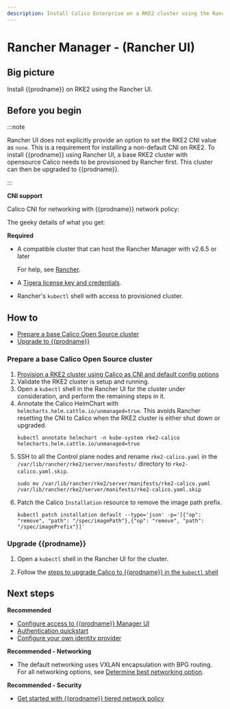 ```yaml
---
description: Install Calico Enterprise on a RKE2 cluster using the Rancher UI.
---
```


# Rancher Manager - (Rancher UI)

## Big picture

Install {{prodname}} on RKE2 using the Rancher UI.

## Before you begin

:::note

Rancher UI does not explicitly provide an option to set the RKE2 CNI value as `none`. This is a requirement for installing a non-default CNI on RKE2. To install {{prodname}} using Rancher UI, a base RKE2 cluster with opensource Calico needs to be provisioned by Rancher first. This cluster can then be upgraded to {{prodname}}.

:::

**CNI support**

Calico CNI for networking with {{prodname}} network policy:

The geeky details of what you get:

<GeekDetails
  prodname='{{prodname}}'
  details='Policy:Calico,IPAM:Calico,CNI:Calico,Overlay:VXLAN,Routing:Calico,Datastore:Kubernetes'
/>

**Required**

- A compatible cluster that can host the Rancher Manager with v2.6.5 or later

  For help, see [Rancher](https://ranchermanager.docs.rancher.com/).

- A [Tigera license key and credentials](calico-enterprise.mdx).

- Rancher's `kubectl` shell with access to provisioned cluster.


## How to

- [Prepare a base Calico Open Source cluster](#prepare-a-base-calico-open-source-cluster)
- [Upgrade to {{prodname}}](#install-calico-enterprise)

### Prepare a base Calico Open Source cluster

1. [Provision a RKE2 cluster using Calico as CNI and default config options](https://ranchermanager.docs.rancher.com/pages-for-subheaders/launch-kubernetes-with-rancher)
2. Validate the RKE2 cluster is setup and running.
3. Open a `kubectl` shell in the Rancher UI for the cluster under consideration, and perform the remaining steps in it.
4. Annotate the Calico HelmChart with `helmcharts.helm.cattle.io/unmanaged=true`. This avoids Rancher resetting the CNI to Calico when the RKE2 cluster is either shut down or upgraded.
   ```batch
   kubectl annotate helmchart -n kube-system rke2-calico helmcharts.helm.cattle.io/unmanaged=true
   ```
5. SSH to all the Control plane nodes and rename `rke2-calico.yaml` in the `/var/lib/rancher/rke2/server/manifests/` directory to `rke2-calico.yaml.skip`.
   ```batch
   sudo mv /var/lib/rancher/rke2/server/manifests/rke2-calico.yaml /var/lib/rancher/rke2/server/manifests/rke2-calico.yaml.skip
   ```
6. Patch the Calico `Installation` resource to remove the image path prefix.
   ```batch
   kubectl patch installation default --type='json' -p='[{"op": "remove", "path": "/spec/imagePath"},{"op": "remove", "path": "/spec/imagePrefix"}]'
   ```

### Upgrade {{prodname}}

1. Open a `kubectl` shell in the Rancher UI for the cluster.

2. Follow the [steps to upgrade Calico to {{prodname}} in the `kubectl` shell](../upgrading/upgrading-calico-to-calico-enterprise/upgrade-to-tsee/standard.mdx)


## Next steps

**Recommended**

- [Configure access to {{prodname}} Manager UI](../../operations/cnx/access-the-manager.mdx)
- [Authentication quickstart](../../operations/cnx/authentication-quickstart.mdx)
- [Configure your own identity provider](../../operations/cnx/configure-identity-provider.mdx)

**Recommended - Networking**

- The default networking uses VXLAN encapsulation with BPG routing. For all networking options, see [Determine best networking option](../../networking/determine-best-networking.mdx).

**Recommended - Security**

- [Get started with {{prodname}} tiered network policy](../../network-policy/policy-tiers/tiered-policy.mdx)
